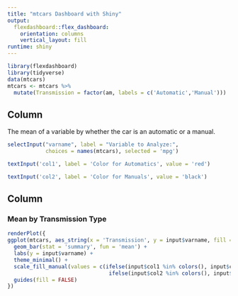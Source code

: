 ---
title: "mtcars Dashboard with Shiny"
output: 
  flexdashboard::flex_dashboard:
    orientation: columns
    vertical_layout: fill
runtime: shiny
---

```{r global, include=FALSE}
library(flexdashboard)
library(tidyverse)
data(mtcars)
mtcars <- mtcars %>%
  mutate(Transmission = factor(am, labels = c('Automatic','Manual')))
```

Column {.sidebar}
-----------------------------------------------------------------------

The mean of a variable by whether the car is an automatic or a manual.

```{r}
selectInput("varname", label = "Variable to Analyze:",
            choices = names(mtcars), selected = 'mpg')

textInput('col1', label = 'Color for Automatics', value = 'red')

textInput('col2', label = 'Color for Manuals', value = 'black')
```

Column
-----------------------------------------------------------------------

### Mean by Transmission Type

```{r}
renderPlot({
ggplot(mtcars, aes_string(x = 'Transmission', y = input$varname, fill = 'Transmission')) + 
  geom_bar(stat = 'summary', fun = 'mean') + 
  labs(y = input$varname) + 
  theme_minimal() + 
  scale_fill_manual(values = c(ifelse(input$col1 %in% colors(), input$col1, 'black'), 
                                ifelse(input$col2 %in% colors(), input$col2, 'black'))) +
  guides(fill = FALSE)
})


```


